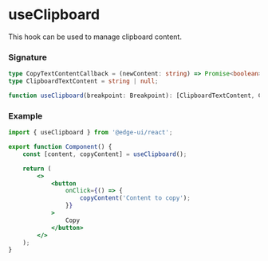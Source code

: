 # useClipboard

This hook can be used to manage clipboard content.

### Signature

```ts
type CopyTextContentCallback = (newContent: string) => Promise<boolean>;
type ClipboardTextContent = string | null;

function useClipboard(breakpoint: Breakpoint): [ClipboardTextContent, CopyTextContentCallback];
```

### Example

```jsx
import { useClipboard } from '@edge-ui/react';

export function Component() {
    const [content, copyContent] = useClipboard();

    return (
        <>
            <button
                onClick={() => {
                    copyContent('Content to copy');
                }}
            >
                Copy
            </button>
        </>
    );
}
```
